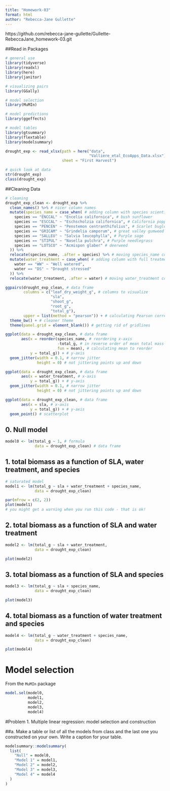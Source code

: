 ```yaml
---
title: "Homework-03"
format: html
author: "Rebecca-Jane Gullette"
---
```


https://github.com/rebecca-jane-gullette/Gullette-RebeccaJane_homework-03.git

##Read in Packages

```r
# general use
library(tidyverse)
library(readxl)
library(here)
library(janitor)

# visualizing pairs
library(GGally)

# model selection
library(MuMIn)

# model predictions
library(ggeffects)

# model tables
library(gtsummary)
library(flextable)
library(modelsummary)

drought_exp <- read_xlsx(path = here("data", 
                                     "Valliere_etal_EcoApps_Data.xlsx"),
                         sheet = "First Harvest")

# quick look at data 
str(drought_exp)
class(drought_exp)
```

##Cleaning Data 
```r
# cleaning
drought_exp_clean <- drought_exp %>% 
  clean_names() %>% # nicer column names
  mutate(species_name = case_when( # adding column with species scientific names
    species == "ENCCAL" ~ "Encelia californica", # bush sunflower
    species == "ESCCAL" ~ "Eschscholzia californica", # California poppy
    species == "PENCEN" ~ "Penstemon centranthifolius", # Scarlet bugler
    species == "GRICAM" ~ "Grindelia camporum", # great valley gumweed
    species == "SALLEU" ~ "Salvia leucophylla", # Purple sage
    species == "STIPUL" ~ "Nasella pulchra", # Purple needlegrass
    species == "LOTSCO" ~ "Acmispon glaber" # deerweed
  )) %>% 
  relocate(species_name, .after = species) %>% # moving species_name column after species
  mutate(water_treatment = case_when( # adding column with full treatment names
    water == "WW" ~ "Well watered",
    water == "DS" ~ "Drought stressed"
  )) %>% 
  relocate(water_treatment, .after = water) # moving water_treatment column after water
```

```r
ggpairs(drought_exp_clean, # data frame
        columns = c("leaf_dry_weight_g", # columns to visualize
                    "sla", 
                    "shoot_g", 
                    "root_g", 
                    "total_g"), 
        upper = list(method = "pearson")) + # calculating Pearson correlation coefficient
  theme_bw() + # cleaner theme
  theme(panel.grid = element_blank()) # getting rid of gridlines
```

```r
ggplot(data = drought_exp_clean, # data frame
       aes(x = reorder(species_name, # reordering x-axis
                       -total_g, # in reverse order of mean total mass
                       fun = mean), # calculating mean to reorder
           y = total_g)) + # y-axis
  geom_jitter(width = 0.1, # narrow jitter
              height = 0) # not jittering points up and down
```

```r
ggplot(data = drought_exp_clean, # data frame
       aes(x = water_treatment, # x-axis
           y = total_g)) + # y-axis
  geom_jitter(width = 0.1, # narrow jitter
              height = 0) # not jittering points up and down
```
```r
ggplot(data = drought_exp_clean, # data frame
       aes(x = sla, # x-axis
           y = total_g)) + # y-axis
  geom_point() # scatterplot
```
## 0. Null model

```r
model0 <- lm(total_g ~ 1, # formula
             data = drought_exp_clean) # data frame
```

## 1. total biomass as a function of SLA, water treatment, and species

```r
# saturated model
model1 <- lm(total_g ~ sla + water_treatment + species_name,
             data = drought_exp_clean)

par(mfrow = c(2, 2))
plot(model1)
# you might get a warning when you run this code - that is ok!
```
## 2. total biomass as a function of SLA and water treatment

```r
model2 <- lm(total_g ~ sla + water_treatment,
             data = drought_exp_clean)

plot(model2)
```

## 3. total biomass as a function of SLA and species

```r
model3 <- lm(total_g ~ sla + species_name,
             data = drought_exp_clean)

plot(model3)
```

## 4. total biomass as a function of water treatment and species

```r
model4 <- lm(total_g ~ water_treatment + species_name,
             data = drought_exp_clean)

plot(model4)
```

# Model selection

From the `MuMIn` package

```r
model.sel(model0,
          model1, 
          model2, 
          model3,
          model4)
```

#Problem 1. Multiple linear regression: model selection and construction

##a. Make a table or list of all the models from class and the last one you constructed on your own. Write a caption for your table.

```r
modelsummary::modelsummary(
  list(
    "Null" = model0,
    "Model 1" = model1,
    "Model 2" = model2,
    "Model 3" = model3,
    "Model 4" = model4
  )
) 
```


